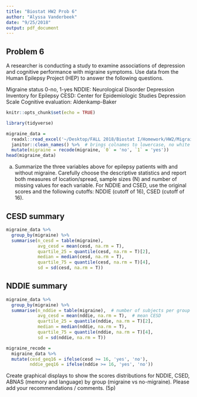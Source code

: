 ```yaml
---
title: "Biostat HW2 Prob 6"
author: "Alyssa Vanderbeek"
date: "9/25/2018"
output: pdf_document
---
```


## Problem 6
A researcher is conducting a study to examine associations of depression and cognitive performance with migraine symptoms. Use data from the Human Epilepsy Project (HEP) to answer the following questions.

Migraine status 0-no, 1-yes
NDDIE: Neurological Disorder Depression Inventory for Epilepsy
CESD: Center for Epidemiologic Studies Depression Scale
Cognitive evaluation: Aldenkamp-Baker

```r
knitr::opts_chunk$set(echo = TRUE)

library(tidyverse)

migraine_data = 
  readxl::read_excel('~/Desktop/FALL 2018/Biostat I/Homework/HW2/Migraine.xlsx') %>%
  janitor::clean_names() %>%  # brings colnames to lowercase, no white space
  mutate(migraine = recode(migraine, `0` = 'no', `1` = 'yes'))
head(migraine_data)
```


(a) Summarize the three variables above for epilepsy patients with and without migraine. Carefully choose the descriptive statistics and report both measures of location/spread, sample sizes (N) and number of missing values for each variable.
For NDDIE and CSED, use the original scores and the following cutoffs: NDDIE (cutoff of 16), CSED (cutoff of 16). 


## CESD summary
```r
migraine_data %>%
  group_by(migraine) %>%
  summarise(n_cesd = table(migraine),  
            avg_cesd = mean(cesd, na.rm = T),  
            quartile_25 = quantile(cesd, na.rm = T)[2],
            median = median(cesd, na.rm = T),
            quartile_75 = quantile(cesd, na.rm = T)[4],
            sd = sd(cesd, na.rm = T))
```

## NDDIE summary
```r
migraine_data %>%
  group_by(migraine) %>%
  summarise(n_nddie = table(migraine),  # number of subjects per group
            avg_cesd = mean(nddie, na.rm = T),  # mean CESD
            quartile_25 = quantile(nddie, na.rm = T)[2],
            median = median(nddie, na.rm = T),
            quartile_75 = quantile(nddie, na.rm = T)[4],
            sd = sd(nddie, na.rm = T))
```


```r
migraine_recode = 
  migraine_data %>% 
  mutate(cesd_geq16 = ifelse(cesd >= 16, 'yes', 'no'),
         nddie_geq16 = ifelse(nddie >= 16, 'yes', 'no'))
```

Create graphical displays to show the scores distributions for NDDIE, CSED, ABNAS (memory and language) by group (migraine vs no-migraine). Please add your recommendations / comments. (5p)

